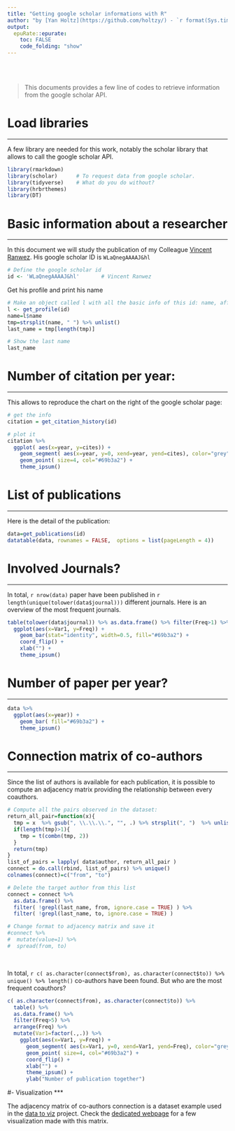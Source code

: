 ```yaml
---
title: "Getting google scholar informations with R"
author: "by [Yan Holtz](https://github.com/holtzy/) - `r format(Sys.time(), '%d %B %Y')`"
output:
  epuRate::epurate:
    toc: FALSE
    code_folding: "show"
---
```


<br><br>

> This documents provides a few line of codes to retrieve information from the google scholar API.



# Load libraries
***

A few library are needed for this work, notably the scholar library that allows to call the google scholar API.
```r
library(rmarkdown)
library(scholar)      # To request data from google scholar.
library(tidyverse)    # What do you do without?
library(hrbrthemes)
library(DT)
```


# Basic information about a researcher
***

In this document we will study the publication of my Colleague [Vincent Ranwez](https://sites.google.com/site/ranwez/). His google scholar ID is `WLaQnegAAAAJ&hl`
```r
# Define the google scholar id
id <- 'WLaQnegAAAAJ&hl'       # Vincent Ranwez
```

Get his profile and print his name
```r
# Make an object called l with all the basic info of this id: name, affiliation, # of cites, H index, homepage ...
l <- get_profile(id)
name=l$name
tmp=strsplit(name, " ") %>% unlist()
last_name = tmp[length(tmp)]

# Show the last name
last_name
```

# Number of citation per year:
***

This allows to reproduce the chart on the right of the google scholar page: 
```r
# get the info
citation = get_citation_history(id)

# plot it
citation %>% 
  ggplot( aes(x=year, y=cites)) + 
    geom_segment( aes(x=year, y=0, xend=year, yend=cites), color="grey") +
    geom_point( size=4, col="#69b3a2") + 
    theme_ipsum()
```




# List of publications
***
Here is the detail of the publication:
```r
data=get_publications(id)
datatable(data, rownames = FALSE,  options = list(pageLength = 4))
```



# Involved Journals?
***
In total, `r nrow(data)` paper have been published in `r length(unique(tolower(data$journal)))` different journals. Here is an overview of the most frequent journals.
```r
table(tolower(data$journal)) %>% as.data.frame() %>% filter(Freq>1) %>% arrange(Freq) %>% mutate(Var1=factor(Var1, Var1)) %>%
  ggplot(aes(x=Var1, y=Freq)) +
    geom_bar(stat="identity", width=0.5, fill="#69b3a2") +
    coord_flip() +
    xlab("") +
    theme_ipsum()
```


# Number of paper per year?
***

```r
data %>% 
  ggplot(aes(x=year)) + 
    geom_bar( fill="#69b3a2") +
    theme_ipsum()
```


# Connection matrix of co-authors
***

Since the list of authors is available for each publication, it is possible to compute an adjacency matrix providing the relationship between every coauthors.
```r
# Compute all the pairs observed in the dataset:
return_all_pair=function(x){
  tmp = x  %>% gsub(", \\.\\.\\.", "", .) %>% strsplit(", ")  %>% unlist()
  if(length(tmp)>1){
    tmp = t(combn(tmp, 2))
  }
  return(tmp)
}
list_of_pairs = lapply( data$author, return_all_pair ) 
connect = do.call(rbind, list_of_pairs) %>% unique()
colnames(connect)=c("from", "to")

# Delete the target author from this list
connect = connect %>% 
  as.data.frame() %>% 
  filter( !grepl(last_name, from, ignore.case = TRUE) ) %>% 
  filter( !grepl(last_name, to, ignore.case = TRUE) )

# Change format to adjacency matrix and save it
#connect %>% 
#  mutate(value=1) %>%
#  spread(from, to)
```

<br>

In total, `r c( as.character(connect$from), as.character(connect$to)) %>% unique() %>% length()` co-authors have been found. But who are the most frequent coauthors?





```r
c( as.character(connect$from), as.character(connect$to)) %>% 
  table() %>% 
  as.data.frame() %>% 
  filter(Freq>5) %>% 
  arrange(Freq) %>% 
  mutate(Var1=factor(.,.)) %>%
    ggplot(aes(x=Var1, y=Freq)) +
      geom_segment( aes(x=Var1, y=0, xend=Var1, yend=Freq), color="grey") +
      geom_point( size=4, col="#69b3a2") + 
      coord_flip() +
      xlab("") +
      theme_ipsum() +
      ylab("Number of publication together")
```




#- Visualization
***

The adjacency matrix of co-authors connection is a dataset example used in the [data to viz](http://www.data-to-viz.com) project. Check the [dedicated webpage](http://www.data-to-viz/story/13_AdjacencyMatrix.html) for a few visualization made with this matrix.









